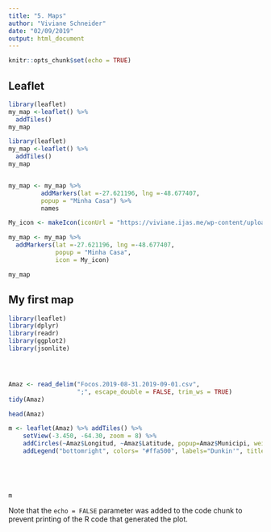 ```yaml
---
title: "5. Maps"
author: "Viviane Schneider"
date: "02/09/2019"
output: html_document
---
```


```r
knitr::opts_chunk$set(echo = TRUE)
```

## Leaflet


```r
library(leaflet)
my_map <-leaflet() %>%
  addTiles()
my_map

```


```r
library(leaflet)
my_map <-leaflet() %>%
  addTiles()
my_map


my_map <- my_map %>%
         addMarkers(lat =-27.621196, lng =-48.677407, 
         popup = "Minha Casa") %>%
         names

My_icon <- makeIcon(iconUrl = "https://viviane.ijas.me/wp-content/uploads/2019/08/VS3.jpg")

my_map <- my_map %>%
  addMarkers(lat =-27.621196, lng =-48.677407, 
             popup = "Minha Casa",
             icon = My_icon)

my_map

```


## My first map



```r
library(leaflet)
library(dplyr)
library(readr)
library(ggplot2)
library(jsonlite)




Amaz <- read_delim("Focos.2019-08-31.2019-09-01.csv", 
                   ";", escape_double = FALSE, trim_ws = TRUE)
tidy(Amaz)

head(Amaz)

m <- leaflet(Amaz) %>% addTiles() %>% 
    setView(-3.450, -64.30, zoom = 8) %>% 
    addCircles(~Amaz$Longitud, ~Amaz$Latitude, popup=Amaz$Municipi, weight = 3, radius=40,  color="#ffa500", stroke = TRUE, fillOpacity = 0.8) %>% 
    addLegend("bottomright", colors= "#ffa500", labels="Dunkin'", title="In Amazonia")


  
    
           
m

```
Note that the `echo = FALSE` parameter was added to the code chunk to prevent printing of the R code that generated the plot.
